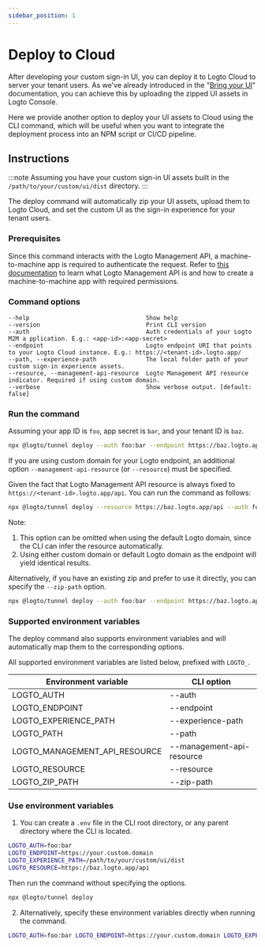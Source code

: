 ```yaml
---
sidebar_position: 1
---
```


<head>
  <link
    rel="canonical"
    href="https://docs.logto.io/customization/bring-your-ui/upload-custom-ui-assets-using-cli/"
  />
</head>

# Deploy to Cloud

After developing your custom sign-in UI, you can deploy it to Logto Cloud to server your tenant users.
As we've already introduced in the "[Bring your UI](/docs/recipes/customize-sie/bring-your-ui/)" documentation, you can achieve this by uploading the zipped UI assets in Logto Console.

Here we provide another option to deploy your UI assets to Cloud using the CLI command, which will be useful when you want to integrate the deployment process into an NPM script or CI/CD pipeline.

## Instructions

:::note
Assuming you have your custom sign-in UI assets built in the `/path/to/your/custom/ui/dist` directory.
:::

The deploy command will automatically zip your UI assets, upload them to Logto Cloud, and set the custom UI as the sign-in experience for your tenant users.

### Prerequisites

Since this command interacts with the Logto Management API, a machine-to-machine app is required to authenticate the request.
Refer to [this documentation](/docs/recipes/interact-with-management-api/) to learn what Logto Management API is and how to create a machine-to-machine app with required permissions.

### Command options

```
--help                                 Show help
--version                              Print CLI version
--auth                                 Auth credentials of your Logto M2M a pplication. E.g.: <app-id>:<app-secret>
--endpoint                             Logto endpoint URI that points to your Logto Cloud instance. E.g.: https://<tenant-id>.logto.app/
--path, --experience-path              The local folder path of your custom sign-in experience assets.
--resource, --management-api-resource  Logto Management API resource indicator. Required if using custom domain.
--verbose                              Show verbose output. [default: false]
```

### Run the command

Assuming your app ID is `foo`, app secret is `bar`, and your tenant ID is `baz`.

```bash
npx @logto/tunnel deploy --auth foo:bar --endpoint https://baz.logto.app --experience-path /path/to/your/custom/ui/dist
```

If you are using custom domain for your Logto endpoint, an additional option `--management-api-resource` (or `--resource`) must be specified.

Given the fact that Logto Management API resource is always fixed to `https://<tenant-id>.logto.app/api`. You can run the command as follows:

```bash
npx @logto/tunnel deploy --resource https://baz.logto.app/api --auth foo:bar --endpoint https://your.custom.domain --experience-path /path/to/your/custom/ui/dist
```

Note:

1. This option can be omitted when using the default Logto domain, since the CLI can infer the resource automatically.
2. Using either custom domain or default Logto domain as the endpoint will yield identical results.

Alternatively, if you have an existing zip and prefer to use it directly, you can specify the `--zip-path` option.

```bash
npx @logto/tunnel deploy --auth foo:bar --endpoint https://baz.logto.app --zip-path /path/to/your/custom/ui/dist.zip
```

### Supported environment variables

The deploy command also supports environment variables and will automatically map them to the corresponding options.

All supported environment variables are listed below, prefixed with `LOGTO_`.

| Environment variable          | CLI option                |
| ----------------------------- | ------------------------- |
| LOGTO_AUTH                    | --auth                    |
| LOGTO_ENDPOINT                | --endpoint                |
| LOGTO_EXPERIENCE_PATH         | --experience-path         |
| LOGTO_PATH                    | --path                    |
| LOGTO_MANAGEMENT_API_RESOURCE | --management-api-resource |
| LOGTO_RESOURCE                | --resource                |
| LOGTO_ZIP_PATH                | --zip-path                |

### Use environment variables

1. You can create a `.env` file in the CLI root directory, or any parent directory where the CLI is located.

```bash title=".env"
LOGTO_AUTH=foo:bar
LOGTO_ENDPOINT=https://your.custom.domain
LOGTO_EXPERIENCE_PATH=/path/to/your/custom/ui/dist
LOGTO_RESOURCE=https://baz.logto.app/api
```

Then run the command without specifying the options.

```bash
npx @logto/tunnel deploy
```

2. Alternatively, specify these environment variables directly when running the command.

```bash
LOGTO_AUTH=foo:bar LOGTO_ENDPOINT=https://your.custom.domain LOGTO_EXPERIENCE_PATH=/path/to/your/custom/ui/dist LOGTO_RESOURCE=https://baz.logto.app/api npx @logto/tunnel deploy
```
